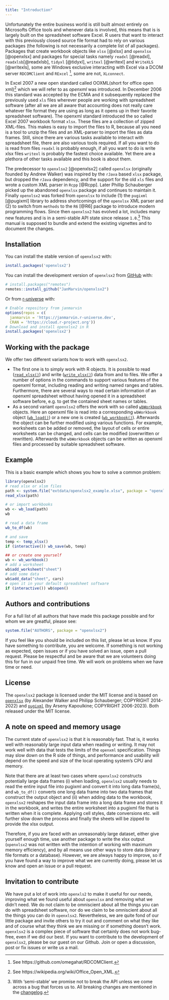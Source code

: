 ```yaml
---
title: "Introduction"
---
```


Unfortunately the entire business world is still built almost entirely on Microsofts Office tools and whenever data is involved, this means that is is largely built on the spreadsheet software Excel. R users that want to interact with this previously closed source file format had to rely on various packages (the following is not necessarily a complete list of all packages). Packages that create workbook objects like `xlsx` [@xlsx] and `openxlsx` [@openxlsx] and packages for special tasks namely `readxl` [@readxl], `readxlsb`[@readxlsb], `tidyxl` [@tidyxl], `writexl` [@writexl] and `WriteXLS` [@writexls], some are Windows exclusive interacting with Excel via a DCOM server `RDCOMClient` and `RExcel` [^01_introduction-1], some are not, `XLconnect`.

[^01_introduction-1]: See https://github.com/omegahat/RDCOMClient.

In Excel 2007 a new open standard called OOXML(short for office open xml)[^01_introduction-2] which we will refer to as *openxml* was introduced. In December 2006 this standard was accepted by the ECMA and it subsequently replaced the previously used `xls` files wherever people are working with spreadsheet software (after all we are all aware that accounting does not really care whatever file format they are using as long as it opens up in their favorite spreadsheet software). The openxml standard introduced the so called Excel 2007 workbook format `xlsx`. These files are a collection of zipped XML-files. This makes is easy to import the files to R, because all you need is a tool to unzip the files and an XML-parser to import the files as data frames. Still, since there are various tasks available to interact with spreadsheet file, there are also various tools required. If all you want to do is read from files `readxl` is probably enough, if all you want to do is write xlsx files `writexl` is probably the fastest choice available. Yet there are a plethora of other tasks available and this book is about them.

[^01_introduction-2]: See https://wikipedia.org/wiki/Office_Open_XML.

The predecessor to `openxlsx2` [@openxlsx2] called `openxlsx` (originally founded by Andrew Walker) was inspired by the `rJava` based `xlsx` package, but dropped the `rJava` dependency, and the support for the old `xls` files and wrote a custom XML parser in `Rcpp` [@Rcpp]. Later Phillip Schauberger picked up the abandoned `openxlsx` package and continues to maintain it. Finally `openxlsx2` was forked from `openxlsx` to include (1) the `pugixml` [@pugixml] library to address shortcomings of the `openxlsx` XML parser and (2) to switch from `methods` to the `R6` [@R6] package to introduce modern programming flows. Since then `openxlsx2` has evolved a lot, includes many new features and is in a semi-stable API state since release `1.0`.[^01_introduction-3] This manual is supposed to bundle and extend the existing vignettes and to document the changes.

[^01_introduction-3]: With 'semi-stable' we promise not to break the API unless we come across a bug that forces us to. All breaking changes are mentioned in the [changelog](https://janmarvin.github.io/openxlsx2/news/index.html).

## Installation

You can install the stable version of `openxlsx2` with:

``` r
install.packages('openxlsx2')
```

You can install the development version of `openxlsx2` from [GitHub](https://github.com/) with:

``` r
# install.packages("remotes")
remotes::install_github("JanMarvin/openxlsx2")
```

Or from [r-universe](https://r-universe.dev/) with:

``` r
# Enable repository from janmarvin
options(repos = c(
  janmarvin = 'https://janmarvin.r-universe.dev',
  CRAN = 'https://cloud.r-project.org'))
# Download and install openxlsx2 in R
install.packages('openxlsx2')
```

## Working with the package

We offer two different variants how to work with `openxlsx2`.

-   The first one is to simply work with R objects. It is possible to read ([`read_xlsx()`](https://janmarvin.github.io/openxlsx2/reference/read_xlsx.html)) and write ([`write_xlsx()`](https://janmarvin.github.io/openxlsx2/reference/write_xlsx.html)) data from and to files. We offer a number of options in the commands to support various features of the openxml format, including reading and writing named ranges and tables. Furthermore, there are several ways to read certain information of an openxml spreadsheet without having opened it in a spreadsheet software before, e.g. to get the contained sheet names or tables.
-   As a second variant `openxlsx2` offers the work with so called [`wbWorkbook`](https://janmarvin.github.io/openxlsx2/reference/wbWorkbook.html) objects. Here an openxml file is read into a corresponding `wbWorkbook` object ([`wb_load()`](https://janmarvin.github.io/openxlsx2/reference/wb_load.html)) or a new one is created ([`wb_workbook()`](https://janmarvin.github.io/openxlsx2/reference/wb_workbook.html)). Afterwards the object can be further modified using various functions. For example, worksheets can be added or removed, the layout of cells or entire worksheets can be changed, and cells can be modified (overwritten or rewritten). Afterwards the `wbWorkbook` objects can be written as openxml files and processed by suitable spreadsheet software.

## Example

This is a basic example which shows you how to solve a common problem:

```r
library(openxlsx2)
# read xlsx or xlsm files
path <- system.file("extdata/openxlsx2_example.xlsx", package = "openxlsx2")
read_xlsx(path)

# or import workbooks
wb <- wb_load(path)
wb

# read a data frame
wb_to_df(wb)

# and save
temp <- temp_xlsx()
if (interactive()) wb_save(wb, temp)

## or create one yourself
wb <- wb_workbook()
# add a worksheet
wb$add_worksheet("sheet")
# add some data
wb$add_data("sheet", cars)
# open it in your default spreadsheet software
if (interactive()) wb$open()
```

## Authors and contributions

For a full list of all authors that have made this package possible and for whom we are greatful, please see:

``` r
system.file("AUTHORS", package = "openxlsx2")
```

If you feel like you should be included on this list, please let us know. If you have something to contribute, you are welcome. If something is not working as expected, open issues or if you have solved an issue, open a pull request. Please be respectful and be aware that we are volunteers doing this for fun in our unpaid free time. We will work on problems when we have time or need.

## License

The `openxlsx2` package is licensed under the MIT license and is based on [`openxlsx`](https://github.com/ycphs/openxlsx) (by Alexander Walker and Philipp Schauberger; COPYRIGHT 2014-2022) and [`pugixml`](https://github.com/zeux/pugixml) (by Arseny Kapoulkine; COPYRIGHT 2006-2023). Both released under the MIT license.

## A note on speed and memory usage

The current state of `openxlsx2` is that it is reasonably fast. That is, it works well with reasonably large input data when reading or writing. It may not work well with data that tests the limits of the `openxml` specification. Things may slow down on the R side of things, and performance and usability will depend on the speed and size of the local operating system's CPU and memory.

Note that there are at least two cases where `openxlsx2` constructs potentially large data frames (i) when loading, `openxlsx2` usually needs to read the entire input file into pugixml and convert it into long data frame(s), and `wb_to_df()` converts one long data frame into two data frames that construct the output object and (ii) when adding data to the workbook, `openxlsx2` reshapes the input data frame into a long data frame and stores it in the workbook, and writes the entire worksheet into a pugixml file that is written when it is complete. Applying cell styles, date conversions etc. will further slow down the process and finally the sheets will be zipped to provide the xlsx output.

Therefore, if you are faced with an unreasonably large dataset, either give yourself enough time, use another package to write the xlsx output (`openxlsx2` was not written with the intention of working with maximum memory efficiency), and by all means use other ways to store data (binary file formats or a database). However, we are always happy to improve, so if you have found a way to improve what we are currently doing, please let us know and open an issue or a pull request.

## Invitation to contribute

We have put a lot of work into `openxls2` to make it useful for our needs, improving what we found useful about `openxlsx` and removing what we didn't need. We do not claim to be omniscient about all the things you can do with spreadsheet software, nor do we claim to be omniscient about all the things you can do in `openxlsx2`. Nevertheless, we are quite fond of our little package and invite others to try it out and comment on what they like and of course what they think we are missing or if something doesn't work. `openxlsx2` is a complex piece of software that certainly does not work bug-free, even if we did our best. If you want to contribute to the development of `openxlsx2`, please be our guest on our Github. Join or open a discussion, post or fix issues or write us a mail.
